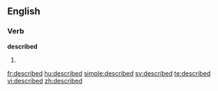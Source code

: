 ==English==

===Verb===
'''described'''

# {{past of|describe}}

[[fr:described]]
[[hu:described]]
[[simple:described]]
[[sv:described]]
[[te:described]]
[[vi:described]]
[[zh:described]]
